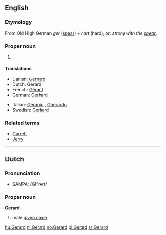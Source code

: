 {{see|Gérard}}
==English==

===Etymology===
From Old High German ''ger'' ([[spear]]) + ''hart'' (hard), or: ''strong with the [[spear]]''.

===Proper noun===
{{en-proper noun}}

# {{given name|male}}.

====Translations====
{{trans-top|male given name}}
*Danish: [[Gerhard]]
*Dutch: Gerard {{m}}
*French: [[Gérard]]
*German: [[Gerhard]]
{{trans-mid}}
*Italian: [[Gerardo]] {{m}}, [[Gherardo]] {{m}}
*Swedish: [[Gerhard]]
{{trans-bottom}}

===Related terms===
*[[Garrett]]
*[[Jerry]]

----

==Dutch==

===Pronunciation===
*SAMPA: /GI"rArt/

===Proper noun===
'''Gerard'''

# male [[given name]]

[[hu:Gerard]]
[[nl:Gerard]]
[[no:Gerard]]
[[pl:Gerard]]
[[sr:Gerard]]
